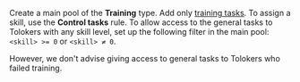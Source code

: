 <Cut title="How do I create a training pool so that the Toloker might fail it but still be admitted to the general task pool?">

Create a main pool of the **Training** type. Add only [training tasks](/docs-new/glossary#training-task). To assign a skill, use the **Control tasks** rule. To allow access to the general tasks to Tolokers with any skill level, set up the following filter in the main pool: `<skill> >= 0` or `<skill> ≠ 0`.

However, we don't advise giving access to general tasks to Tolokers who failed training.

</Cut>